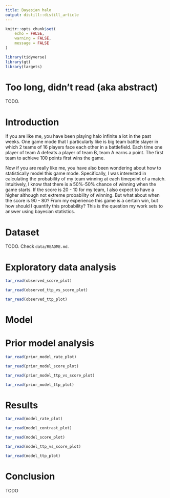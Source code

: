 ```yaml
---
title: Bayesian halo
output: distill::distill_article
---
```


```r
knitr::opts_chunk$set(
    echo = FALSE,
    warning = FALSE,
    message = FALSE
)
```

```r
library(tidyverse)
library(gt)
library(targets)
```

# Too long, didn't read (aka abstract)

TODO.

# Introduction

If you are like me, you have been playing halo infinite a lot in the past weeks. One game mode that I particularly like is big team battle slayer in which 2 teams of 16 players face each other in a battlefield. Each time one player of team A defeats a player of team B, team A earns a point. The first team to achieve 100 points first wins the game.

Now if you are really like me, you have also been wondering about how to statistically model this game mode. Specifically, I was interested in calculating the probability of my team winning at each timepoint of a match. Intuitively, I know that there is a 50%-50% chance of winning when the game starts. If the score is 20 - 10 for my team, I also expect to have a higher although not extreme probability of winning. But what about when the score is 90 - 80? From my experience this game is a certain win, but how should I quantify this probability? This is the question my work sets to answer using bayesian statistics.

# Dataset

TODO. Check `data/README.md`.

# Exploratory data analysis

```r
tar_read(observed_score_plot)
```

```r
tar_read(observed_ttp_vs_score_plot)
```

```r
tar_read(observed_ttp_plot)
```

# Model

\begin{align}
\text{mean rate of rates} &= \frac{\text{max score}}{2 / 3 \cdot \text{max duration}}
= \frac{100 \text{ points}}{10 \text{ minutes}} \\
\text{rate of rates} &= \frac{1}{\text{mean rate of rates}} \\
\\
\text{rate}^{\text{blue}} &\sim \text{Exponential}(\text{rate of rates}) \\
\text{rate}^{\text{red}} &\sim \text{Exponential}(\text{rate of rates}) \\
\\
\text{ttp}^{\text{blue}}_i &= \text{time}^{\text{blue}}_i - \text{time}^{\text{blue}}_{i-1} \\
\text{ttp}^{\text{red}}_i &= \text{time}^{\text{red}}_i - \text{time}^{\text{red}}_{i-1} \\
\\
\text{ttp}^{\text{blue}}_i &\sim \text{Exponential}(\text{rate}^{\text{blue}}) \\
\text{ttp}^{\text{red}}_i &\sim \text{Exponential}(\text{rate}^{\text{red}})
\end{align}

# Prior model analysis

```r
tar_read(prior_model_rate_plot)
```

```r
tar_read(prior_model_score_plot)
```

```r
tar_read(prior_model_ttp_vs_score_plot)
```

```r
tar_read(prior_model_ttp_plot)
```

# Results

```r
tar_read(model_rate_plot)
```

```r
tar_read(model_contrast_plot)
```

```r
tar_read(model_score_plot)
```

```r
tar_read(model_ttp_vs_score_plot)
```

```r
tar_read(model_ttp_plot)
```

# Conclusion

TODO
